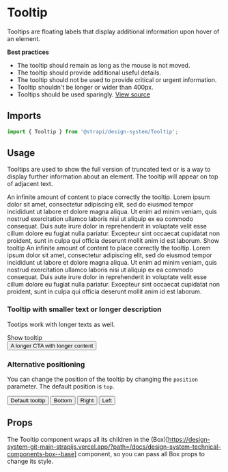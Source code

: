<!--- Tooltip.stories.mdx --->


<Meta title="Design System/Components/Tooltip" component={Tooltip} />

# Tooltip

Tooltips are floating labels that display additional information upon hover of an element.

**Best practices**

- The tooltip should remain as long as the mouse is not moved.
- The tooltip should provide additional useful details.
- The tooltip should not be used to provide critical or urgent information.
- Tooltip shouldn't be longer or wider than 400px.
- Tooltips should be used sparingly.
  [View source](https://github.com/strapi/design-system/tree/main/packages/strapi-design-system/src/Tooltip)

## Imports

```js
import { Tooltip } from '@strapi/design-system/Tooltip';
```

## Usage

Tooltips are used to show the full version of truncated text or is a way to display further information about an element.
The tooltip will appear on top of adjacent text.

<Canvas withSource="open">
  <Story name="base">
    <div>
      <Typography>
        An infinite amount of content to place correctly the tooltip. Lorem ipsum dolor sit amet, consectetur adipiscing
        elit, sed do eiusmod tempor incididunt ut labore et dolore magna aliqua. Ut enim ad minim veniam, quis nostrud
        exercitation ullamco laboris nisi ut aliquip ex ea commodo consequat. Duis aute irure dolor in reprehenderit in
        voluptate velit esse cillum dolore eu fugiat nulla pariatur. Excepteur sint occaecat cupidatat non proident,
        sunt in culpa qui officia deserunt mollit anim id est laborum.
      </Typography>
      <Tooltip description="Content of the tooltip">
        <Typography>Show tooltip</Typography>
      </Tooltip>
      <Typography>
        An infinite amount of content to place correctly the tooltip. Lorem ipsum dolor sit amet, consectetur adipiscing
        elit, sed do eiusmod tempor incididunt ut labore et dolore magna aliqua. Ut enim ad minim veniam, quis nostrud
        exercitation ullamco laboris nisi ut aliquip ex ea commodo consequat. Duis aute irure dolor in reprehenderit in
        voluptate velit esse cillum dolore eu fugiat nulla pariatur. Excepteur sint occaecat cupidatat non proident,
        sunt in culpa qui officia deserunt mollit anim id est laborum.
      </Typography>
    </div>
  </Story>
</Canvas>

### Tooltip with smaller text or longer description

Tootips work with longer texts as well.

<Canvas withSource="open">
  <Story name="with text inside">
    <div>
      <Tooltip description="Smaller">
        <Typography>Show tooltip</Typography>
      </Tooltip>
    </div>
    <div>
      <Tooltip
        description="Excepteur sint occaecat cupidatat non proident, sunt
        in culpa qui officia deserunt mollit anim id est laborum."
      >
        <button>
          <Typography>A longer CTA with longer content</Typography>
        </button>
      </Tooltip>
    </div>
  </Story>
</Canvas>

### Alternative positioning

You can change the position of the tooltip by changing the `position` parameter.
The default position is `top`.

<Canvas withSource="open">
  <Story name="grid">
    <Grid gap={4} padding={4}>
      <GridItem col={3}>
        <Tooltip description="Tootips are neat.">
          <button>
            <Typography>Default tooltip</Typography>
          </button>
        </Tooltip>
      </GridItem>
      <GridItem col={3}>
        <Tooltip description="Tootips are neat." position="bottom">
          <button>
            <Typography>Bottom</Typography>
          </button>
        </Tooltip>
      </GridItem>
      <GridItem col={3}>
        <Tooltip description="Tootips are neat." position="right">
          <button>
            <Typography>Right</Typography>
          </button>
        </Tooltip>
      </GridItem>
      <GridItem col={3}>
        <Tooltip description="Tootips are neat." position="left">
          <button>
            <Typography>Left</Typography>
          </button>
        </Tooltip>
      </GridItem>
    </Grid>
  </Story>
</Canvas>

## Props

The Tooltip component wraps all its children in the (Box)[https://design-system-git-main-strapijs.vercel.app/?path=/docs/design-system-technical-components-box--base] component, so you can pass all Box props to change its style.

<ArgsTable of={Tooltip} />
